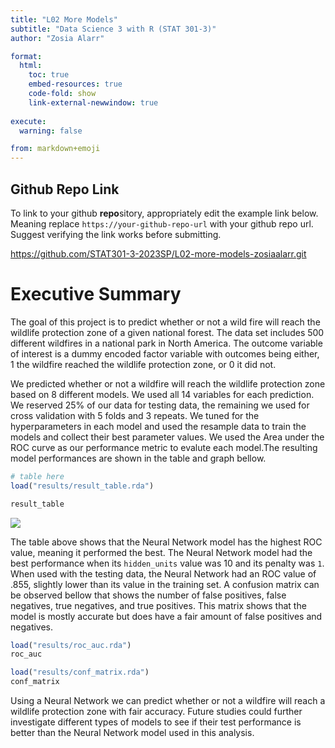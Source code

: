 ```yaml
---
title: "L02 More Models"
subtitle: "Data Science 3 with R (STAT 301-3)"
author: "Zosia Alarr"

format:
  html:
    toc: true
    embed-resources: true
    code-fold: show
    link-external-newwindow: true
    
execute:
  warning: false

from: markdown+emoji  
---
```


## Github Repo Link

::: {.callout-important}

To link to your github **repo**sitory, appropriately edit the example link below. Meaning replace `https://your-github-repo-url` with your github repo url. Suggest verifying the link works before submitting.

[https://github.com/STAT301-3-2023SP/L02-more-models-zosiaalarr.git](https://github.com/STAT301-3-2023SP/L02-more-models-zosiaalarr.git)

:::


# Executive Summary 

The goal of this project is to predict whether or not a wild fire will reach the wildlife protection zone of a given national forest. The data set includes 500 different wildfires in a national park in North America. The outcome variable of interest is a dummy encoded factor variable with outcomes being either, 1 the wildfire reached the wildlife protection zone, or 0 it did not. 
 
We predicted whether or not a wildfire will reach the wildlife protection zone based on 8 different models. We used all 14 variables for each prediction. We reserved 25% of our data for testing data, the remaining we used for cross validation with 5 folds and 3 repeats. We tuned for the hyperparameters in each model and used the resample data to train the models and collect their best parameter values. We used the Area under the ROC curve as our performance metric to evalute each model.The resulting model performances are shown in the table and graph bellow. 

```r
# table here 
load("results/result_table.rda")

result_table

```
![](graph_1.png)

The table above shows that the Neural Network model has the highest ROC value, meaning it performed the best. The Neural Network model had the best performance when its `hidden_units` value was 10 and its penalty was `1`. When used with the testing data, the Neural Network had an ROC value of .855, slightly lower than its value in the training set. A confusion matrix can be observed bellow that shows the number of false positives, false negatives, true negatives, and true positives. This matrix shows that the model is mostly accurate but does have a fair amount of false positives and negatives.  

```r

load("results/roc_auc.rda")
roc_auc

load("results/conf_matrix.rda")
conf_matrix
```

Using a Neural Network we can predict whether or not a wildfire will reach a wildlife protection zone with fair accuracy. Future studies could further investigate different types of models to see if their test performance is better than the Neural Network model used in this analysis. 



